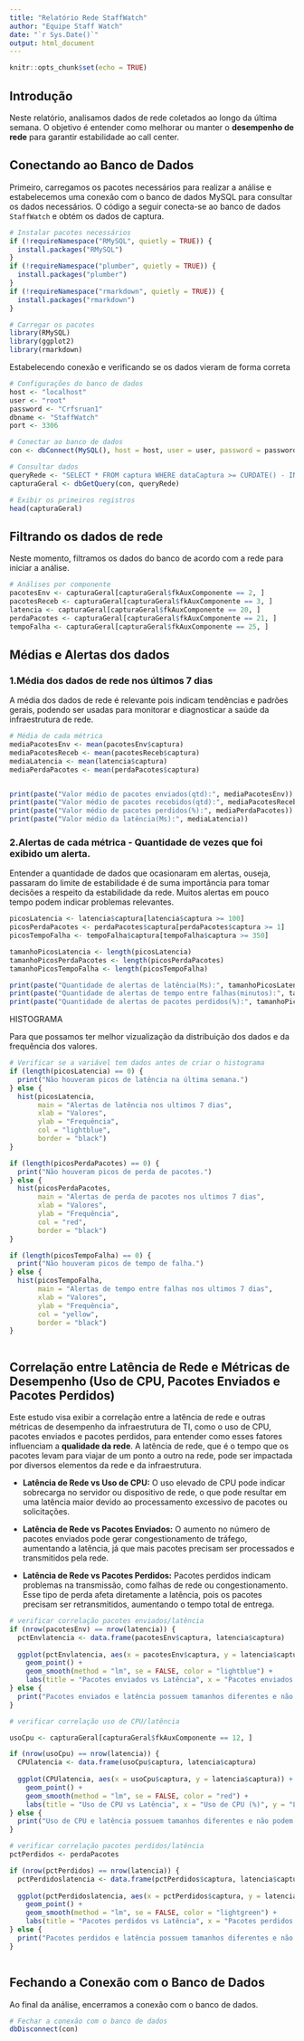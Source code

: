 ```yaml
---
title: "Relatório Rede StaffWatch"
author: "Equipe Staff Watch"
date: "`r Sys.Date()`"
output: html_document
---
```


```r
knitr::opts_chunk$set(echo = TRUE)
```

## Introdução


Neste relatório, analisamos dados de rede coletados ao longo da última semana. O objetivo é entender como melhorar ou manter o **desempenho de rede** para garantir estabilidade ao call center.

## Conectando ao Banco de Dados

Primeiro, carregamos os pacotes necessários para realizar a análise e estabelecemos uma conexão com o banco de dados MySQL para consultar os dados necessários. O código a seguir conecta-se ao banco de dados `StaffWatch` e obtém os dados de captura.



```r
# Instalar pacotes necessários
if (!requireNamespace("RMySQL", quietly = TRUE)) {
  install.packages("RMySQL")
}
if (!requireNamespace("plumber", quietly = TRUE)) {
  install.packages("plumber")
}
if (!requireNamespace("rmarkdown", quietly = TRUE)) {
  install.packages("rmarkdown")
}

# Carregar os pacotes
library(RMySQL)
library(ggplot2)
library(rmarkdown)
```



Estabelecendo conexão e verificando se os dados vieram de forma correta

```r
# Configurações do banco de dados
host <- "localhost"
user <- "root"
password <- "Crfsruan1"
dbname <- "StaffWatch"
port <- 3306

# Conectar ao banco de dados
con <- dbConnect(MySQL(), host = host, user = user, password = password, dbname = dbname, port = port)

# Consultar dados
queryRede <- "SELECT * FROM captura WHERE dataCaptura >= CURDATE() - INTERVAL 7 DAY"
capturaGeral <- dbGetQuery(con, queryRede)

# Exibir os primeiros registros
head(capturaGeral)

```

## Filtrando os dados de rede

Neste momento, filtramos os dados do banco de acordo com a rede para iniciar a análise.

```r
# Análises por componente
pacotesEnv <- capturaGeral[capturaGeral$fkAuxComponente == 2, ]
pacotesReceb <- capturaGeral[capturaGeral$fkAuxComponente == 3, ]
latencia <- capturaGeral[capturaGeral$fkAuxComponente == 20, ]
perdaPacotes <- capturaGeral[capturaGeral$fkAuxComponente == 21, ]
tempoFalha <- capturaGeral[capturaGeral$fkAuxComponente == 25, ]

```
## Médias e Alertas dos dados

### 1.Média dos dados de rede nos últimos 7 dias

A média dos dados de rede é relevante pois indicam tendências e padrões gerais,
podendo ser usadas para monitorar e diagnosticar a saúde da infraestrutura de rede.

```r

# Média de cada métrica
mediaPacotesEnv <- mean(pacotesEnv$captura)
mediaPacotesReceb <- mean(pacotesReceb$captura)   
mediaLatencia <- mean(latencia$captura)
mediaPerdaPacotes <- mean(perdaPacotes$captura)


print(paste("Valor médio de pacotes enviados(qtd):", mediaPacotesEnv))
print(paste("Valor médio de pacotes recebidos(qtd):", mediaPacotesReceb))
print(paste("Valor médio de pacotes perdidos(%):", mediaPerdaPacotes))
print(paste("Valor médio da latência(Ms):", mediaLatencia))

```


### 2.Alertas de cada métrica - Quantidade de vezes que foi exibido um alerta.

Entender a quantidade de dados que ocasionaram em alertas, ouseja, passaram do limite de estabilidade é de suma importância para tomar decisões a respeito da estabilidade da rede.
Muitos alertas em pouco tempo podem indicar problemas relevantes.

```r

picosLatencia <- latencia$captura[latencia$captura >= 100]
picosPerdaPacotes <- perdaPacotes$captura[perdaPacotes$captura >= 1]   
picosTempoFalha <- tempoFalha$captura[tempoFalha$captura >= 350]

tamanhoPicosLatencia <- length(picosLatencia)
tamanhoPicosPerdaPacotes <- length(picosPerdaPacotes)
tamanhoPicosTempoFalha <- length(picosTempoFalha)

print(paste("Quantidade de alertas de latência(Ms):", tamanhoPicosLatencia))
print(paste("Quantidade de alertas de tempo entre falhas(minutos):", tamanhoPicosTempoFalha))
print(paste("Quantidade de alertas de pacotes perdidos(%):", tamanhoPicosPerdaPacotes))


```

HISTOGRAMA

Para que possamos ter melhor vizualização da distribuição dos dados e da frequência dos valores.


```r

# Verificar se a variável tem dados antes de criar o histograma
if (length(picosLatencia) == 0) {
  print("Não houveram picos de latência na última semana.")
} else {
  hist(picosLatencia, 
       main = "Alertas de latência nos ultimos 7 dias", 
       xlab = "Valores", 
       ylab = "Frequência", 
       col = "lightblue", 
       border = "black")
}

if (length(picosPerdaPacotes) == 0) {
  print("Não houveram picos de perda de pacotes.")
} else {
  hist(picosPerdaPacotes, 
       main = "Alertas de perda de pacotes nos ultimos 7 dias", 
       xlab = "Valores", 
       ylab = "Frequência", 
       col = "red", 
       border = "black")
}

if (length(picosTempoFalha) == 0) {
  print("Não houveram picos de tempo de falha.")
} else {
  hist(picosTempoFalha, 
       main = "Alertas de tempo entre falhas nos ultimos 7 dias", 
       xlab = "Valores", 
       ylab = "Frequência", 
       col = "yellow", 
       border = "black")
}



```


## Correlação entre Latência de Rede e Métricas de Desempenho (Uso de CPU, Pacotes Enviados e Pacotes Perdidos)

  Este estudo visa exibir a correlação entre a latência de rede e outras métricas de desempenho da infraestrutura de TI, como o uso de CPU, pacotes enviados e pacotes perdidos, para entender como esses fatores influenciam a **qualidade da rede**. A latência de rede, que é o tempo que os pacotes levam para viajar de um ponto a outro na rede, pode ser impactada por diversos elementos da rede e da infraestrutura.

* **Latência de Rede vs Uso de CPU:** O uso elevado de CPU pode indicar sobrecarga no servidor ou dispositivo de rede, o que pode resultar em uma latência maior devido ao processamento excessivo de pacotes ou solicitações.

* **Latência de Rede vs Pacotes Enviados:** O aumento no número de pacotes enviados pode gerar congestionamento de tráfego, aumentando a latência, já que mais pacotes precisam ser processados e transmitidos pela rede.

* **Latência de Rede vs Pacotes Perdidos:** Pacotes perdidos indicam problemas na transmissão, como falhas de rede ou congestionamento. Esse tipo de perda afeta diretamente a latência, pois os pacotes precisam ser retransmitidos, aumentando o tempo total de entrega.

```r
# verificar correlação pacotes enviados/latência
if (nrow(pacotesEnv) == nrow(latencia)) {
  pctEnvlatencia <- data.frame(pacotesEnv$captura, latencia$captura)
  
  ggplot(pctEnvlatencia, aes(x = pacotesEnv$captura, y = latencia$captura)) +
    geom_point() +
    geom_smooth(method = "lm", se = FALSE, color = "lightblue") +
    labs(title = "Pacotes enviados vs Latência", x = "Pacotes enviados (bytes)", y = "Latência (ms)")
} else {
  print("Pacotes enviados e latência possuem tamanhos diferentes e não podem ser correlacionados.")
}

# verificar correlação uso de CPU/latência

usoCpu <- capturaGeral[capturaGeral$fkAuxComponente == 12, ]

if (nrow(usoCpu) == nrow(latencia)) {
  CPUlatencia <- data.frame(usoCpu$captura, latencia$captura)
  
  ggplot(CPUlatencia, aes(x = usoCpu$captura, y = latencia$captura)) +
    geom_point() +
    geom_smooth(method = "lm", se = FALSE, color = "red") +
    labs(title = "Uso de CPU vs Latência", x = "Uso de CPU (%)", y = "Latência (ms)")
} else {
  print("Uso de CPU e latência possuem tamanhos diferentes e não podem ser correlacionados.")
}

# verificar correlação pacotes perdidos/latência
pctPerdidos <- perdaPacotes

if (nrow(pctPerdidos) == nrow(latencia)) {
  pctPerdidoslatencia <- data.frame(pctPerdidos$captura, latencia$captura)
  
  ggplot(pctPerdidoslatencia, aes(x = pctPerdidos$captura, y = latencia$captura)) +
    geom_point() +
    geom_smooth(method = "lm", se = FALSE, color = "lightgreen") +
    labs(title = "Pacotes perdidos vs Latência", x = "Pacotes perdidos (%)", y = "Latência (ms)")
} else {
  print("Pacotes perdidos e latência possuem tamanhos diferentes e não podem ser correlacionados.")
}



```

## Fechando a Conexão com o Banco de Dados

Ao final da análise, encerramos a conexão com o banco de dados.

```r
# Fechar a conexão com o banco de dados
dbDisconnect(con)
```
